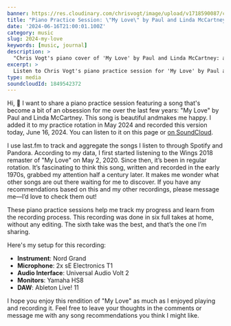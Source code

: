 ```yaml
---
banner: https://res.cloudinary.com/chrisvogt/image/upload/v1718590087/chrisvogt-me/thumbnails/my-love-banner.webp
title: "Piano Practice Session: \"My Love\" by Paul and Linda McCartney"
date: '2024-06-16T21:00:01.100Z'
category: music
slug: 2024-my-love
keywords: [music, journal]
description: >
  "Chris Vogt's piano cover of 'My Love' by Paul and Linda McCartney: a detailed look at his practice session and recording setup."
excerpt: >
  Listen to Chris Vogt's piano practice session for 'My Love' by Paul and Linda McCartney.
type: media
soundcloudId: 1849542372
---
```


Hi, 👋 I want to share a piano practice session featuring a song that's become a bit of an obsession for me over the last few years: "My Love" by Paul and Linda McCartney. This song is beautiful andmakes me happy. I added it to my practice rotation in May 2024 and recorded this version today, June 16, 2024. You can listen to it on this page or [on SoundCloud](https://soundcloud.com/c1v0/my-love?si=14046d3a28a94465a1fc92388bdff4e2&utm_source=clipboard&utm_medium=text&utm_campaign=social_sharing).

I use last.fm to track and aggregate the songs I listen to through Spotify and Pandora. According to my data, I first started listening to the Wings 2018 remaster of "My Love" on May 2, 2020. Since then, it’s been in regular rotation. It’s fascinating to think this song, written and recorded in the early 1970s, grabbed my attention half a century later. It makes me wonder what other songs are out there waiting for me to discover. If you have any recommendations based on this and my other recordings, please message me—I’d love to check them out!

These piano practice sessions help me track my progress and learn from the recording process. This recording was done in six full takes at home, without any editing. The sixth take was the best, and that’s the one I’m sharing.

Here's my setup for this recording:

- **Instrument**: Nord Grand
- **Microphone**: 2x sE Electronics T1
- **Audio Interface**: Universal Audio Volt 2
- **Monitors**: Yamaha HS8
- **DAW**: Ableton Live! 11

I hope you enjoy this rendition of "My Love" as much as I enjoyed playing and recording it. Feel free to leave your thoughts in the comments or message me with any song recommendations you think I might like.